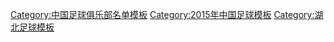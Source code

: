 {{Football squad with groups
|name=2015年中甲分类名单武汉
|bgcolor=#FF4000
|bordercolor=#000000
|textcolor=#000000
|title=[[武汉卓尔职业足球俱乐部|<span style="color:#000000">武汉卓尔</span>]] — [[2015年中国足球甲级联赛|<span style="color:#000000">2015年</span>]][[中国足球甲级联赛|<span style="color:#000000">中甲联赛第 10 名</span>]]
|group1=全年参赛球员
|list1=<div>
{{Football squad2 player|no=1|name=[[贾鑫尧]]}}
{{Football squad2 player|no=2|name=[[刘尚坤]]}}
{{Football squad2 player|no=3|name=[[韩轩 (1995年)|韩轩]]}}
{{Football squad2 player|no=4|name=[[艾志波]]}} [[File:Captain sports.svg|15px]]
{{Football squad2 player|no=5|name=[[邱添一]]}}
{{Football squad2 player|no=6|name=[[宋志伟]]}}
{{Football squad2 player|no=7|name=[[罗毅 (足球运动员)|罗毅]]}}
{{Football squad2 player|no=8|name=[[姚翰林]]}}
{{Football squad2 player|no=9|name={{flagicon|ESP}} [[拉法·约尔达|-{zh-hans:拉法;zh-hk:拉法}-]]}}
{{Football squad2 player|no=10|name={{flagicon|GLP|local}} {{flagicon|FRA}} [[布里斯·约维亚尔|-{zh-hans:布里斯;zh-hk:祖維拿}-]] }}
{{Football squad2 player|no=12|name=[[李阳 (足球运动员)|李阳]]}}
{{Football squad2 player|no=13|name=[[康振捷]]}}
{{Football squad2 player|no=14|name=[[聂傲双]]}}
{{Football squad2 player|no=16|name=[[朱成]]}}
{{Football squad2 player|no=17|name=[[王旭东 (足球运动员)|王旭东]]}}
{{Football squad2 player|no=18|name=[[明天 (足球运动员)|明天]]}}
{{Football squad2 player|no=19|name=[[刘云 (足球运动员)|刘云]]}}
{{Football squad2 player|no=20|name=[[李行 (足球运动员)|李行]]}}
{{Football squad2 player|no=21|name=[[汤俊鹏]]}}
{{Football squad2 player|no=22|name={{en-link|王毅 (足球运动员)|Wang Yi (footballer)|王毅}}}}
{{Football squad2 player|no=23|name=[[孙寿博]]}}
{{Football squad2 player|no=24|name=[[龙威 (足球运动员)|龙威]]}}
{{Football squad2 player|no=25|name={{flagicon|GHA}} [[兰斯福德·阿多|-{zh-hans:阿多;zh-hk:阿杜}-]]}}
{{Football squad2 player|no=26|name=[[柯钊]]}}
{{Football squad2 player|no=27|name=[[张力 (足球运动员)|张力]]}}
</div>
|group2=夏季转入球员
|list2=<div>
{{Football squad2 player|no=11|name={{en-link|张健 (足球运动员)|Zhang Jian (footballer)|张健}}}}
{{Football squad2 player|no=28|name=[[程进]]}}
{{Football squad2 player|no=29|name=[[岳鑫]]}}
</div>
|group3=夏季转出球员
|list3=<div>
{{Football squad2 player|no=15|name=[[龙成]]}}
{{Football squad2 player|no=31|name=[[李根 (足球运动员)|李根]]}}
</div>
|group4=主教练
|list4=[[郑斌]]<small>（至第 17 轮）</small>；[[郑雄 (足球教练)|郑雄]]
}}
<noinclude>
{{DEFAULTSORT:Wuhan Zall F.C. Squad 2015}}
[[Category:中国足球俱乐部名单模板]]
[[Category:2015年中国足球模板]]
[[Category:湖北足球模板]]
</noinclude>